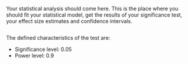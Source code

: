 Your statistical analysis should come here. This is the place where you should fit your statistical model, get the results of your significance test, your effect size estimates and confidence intervals.

```r

```

The defined characteristics of the test are:

- Significance level: 0.05
- Power level: 0.9

